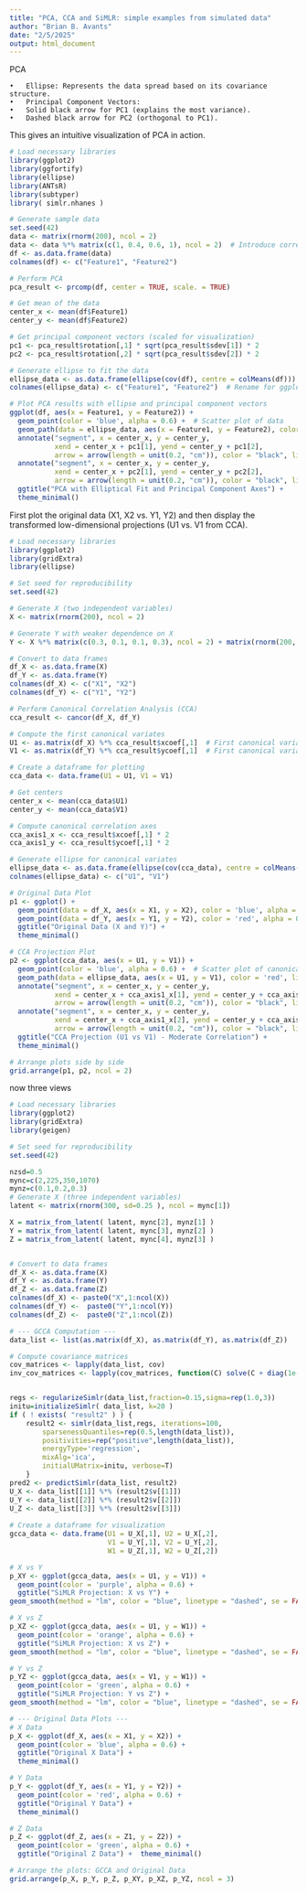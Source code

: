 ```yaml
---
title: "PCA, CCA and SiMLR: simple examples from simulated data"
author: "Brian B. Avants"
date: "2/5/2025"
output: html_document
---
```


PCA

	•	Ellipse: Represents the data spread based on its covariance structure.
	•	Principal Component Vectors:
	•	Solid black arrow for PC1 (explains the most variance).
	•	Dashed black arrow for PC2 (orthogonal to PC1).

This gives an intuitive visualization of PCA in action.

```r
# Load necessary libraries
library(ggplot2)
library(ggfortify)
library(ellipse)
library(ANTsR)
library(subtyper)
library( simlr.nhanes )

# Generate sample data
set.seed(42)
data <- matrix(rnorm(200), ncol = 2)
data <- data %*% matrix(c(1, 0.4, 0.6, 1), ncol = 2)  # Introduce correlation
df <- as.data.frame(data)
colnames(df) <- c("Feature1", "Feature2")

# Perform PCA
pca_result <- prcomp(df, center = TRUE, scale. = TRUE)

# Get mean of the data
center_x <- mean(df$Feature1)
center_y <- mean(df$Feature2)

# Get principal component vectors (scaled for visualization)
pc1 <- pca_result$rotation[,1] * sqrt(pca_result$sdev[1]) * 2
pc2 <- pca_result$rotation[,2] * sqrt(pca_result$sdev[2]) * 2

# Generate ellipse to fit the data
ellipse_data <- as.data.frame(ellipse(cov(df), centre = colMeans(df)))
colnames(ellipse_data) <- c("Feature1", "Feature2")  # Rename for ggplot compatibility

# Plot PCA results with ellipse and principal component vectors
ggplot(df, aes(x = Feature1, y = Feature2)) +
  geom_point(color = 'blue', alpha = 0.6) +  # Scatter plot of data
  geom_path(data = ellipse_data, aes(x = Feature1, y = Feature2), color = 'red', linewidth = 1) +  # Elliptical fit
  annotate("segment", x = center_x, y = center_y, 
           xend = center_x + pc1[1], yend = center_y + pc1[2], 
           arrow = arrow(length = unit(0.2, "cm")), color = "black", linewidth = 1.2) +  # PC1
  annotate("segment", x = center_x, y = center_y, 
           xend = center_x + pc2[1], yend = center_y + pc2[2], 
           arrow = arrow(length = unit(0.2, "cm")), color = "black", linewidth = 1.2, linetype = "dashed") +  # PC2
  ggtitle("PCA with Elliptical Fit and Principal Component Axes") +
  theme_minimal()
```


First plot the original data (X1, X2 vs. Y1, Y2) and then display the transformed low-dimensional projections (U1 vs. V1 from CCA).

```r

# Load necessary libraries
library(ggplot2)
library(gridExtra)
library(ellipse)

# Set seed for reproducibility
set.seed(42)

# Generate X (two independent variables)
X <- matrix(rnorm(200), ncol = 2)

# Generate Y with weaker dependence on X
Y <- X %*% matrix(c(0.3, 0.1, 0.1, 0.3), ncol = 2) + matrix(rnorm(200, sd = 0.8), ncol = 2)

# Convert to data frames
df_X <- as.data.frame(X)
df_Y <- as.data.frame(Y)
colnames(df_X) <- c("X1", "X2")
colnames(df_Y) <- c("Y1", "Y2")

# Perform Canonical Correlation Analysis (CCA)
cca_result <- cancor(df_X, df_Y)

# Compute the first canonical variates
U1 <- as.matrix(df_X) %*% cca_result$xcoef[,1]  # First canonical variate for X
V1 <- as.matrix(df_Y) %*% cca_result$ycoef[,1]  # First canonical variate for Y

# Create a dataframe for plotting
cca_data <- data.frame(U1 = U1, V1 = V1)

# Get centers
center_x <- mean(cca_data$U1)
center_y <- mean(cca_data$V1)

# Compute canonical correlation axes
cca_axis1_x <- cca_result$xcoef[,1] * 2
cca_axis1_y <- cca_result$ycoef[,1] * 2

# Generate ellipse for canonical variates
ellipse_data <- as.data.frame(ellipse(cov(cca_data), centre = colMeans(cca_data)))
colnames(ellipse_data) <- c("U1", "V1")

# Original Data Plot
p1 <- ggplot() +
  geom_point(data = df_X, aes(x = X1, y = X2), color = 'blue', alpha = 0.6) +
  geom_point(data = df_Y, aes(x = Y1, y = Y2), color = 'red', alpha = 0.6) +
  ggtitle("Original Data (X and Y)") +
  theme_minimal()

# CCA Projection Plot
p2 <- ggplot(cca_data, aes(x = U1, y = V1)) +
  geom_point(color = 'blue', alpha = 0.6) +  # Scatter plot of canonical variates
  geom_path(data = ellipse_data, aes(x = U1, y = V1), color = 'red', linewidth = 1) +  # Elliptical fit
  annotate("segment", x = center_x, y = center_y, 
           xend = center_x + cca_axis1_x[1], yend = center_y + cca_axis1_y[1], 
           arrow = arrow(length = unit(0.2, "cm")), color = "black", linewidth = 1.2) +  # First canonical axis
  annotate("segment", x = center_x, y = center_y, 
           xend = center_x + cca_axis1_x[2], yend = center_y + cca_axis1_y[2], 
           arrow = arrow(length = unit(0.2, "cm")), color = "black", linewidth = 1.2, linetype = "dashed") +  # Second canonical axis
  ggtitle("CCA Projection (U1 vs V1) - Moderate Correlation") +
  theme_minimal()

# Arrange plots side by side
grid.arrange(p1, p2, ncol = 2)

```



now three views


```r

# Load necessary libraries
library(ggplot2)
library(gridExtra)
library(geigen)

# Set seed for reproducibility
set.seed(42)

nzsd=0.5
mync=c(2,225,350,1070)
mynz=c(0.1,0.2,0.3)
# Generate X (three independent variables)
latent <- matrix(rnorm(300, sd=0.25 ), ncol = mync[1])

X = matrix_from_latent( latent, mync[2], mynz[1] )
Y = matrix_from_latent( latent, mync[3], mynz[2] )
Z = matrix_from_latent( latent, mync[4], mynz[3] )


# Convert to data frames
df_X <- as.data.frame(X)
df_Y <- as.data.frame(Y)
df_Z <- as.data.frame(Z)
colnames(df_X) <- paste0("X",1:ncol(X))
colnames(df_Y) <-  paste0("Y",1:ncol(Y))
colnames(df_Z) <-  paste0("Z",1:ncol(Z))
```


```r
# --- GCCA Computation ---
data_list <- list(as.matrix(df_X), as.matrix(df_Y), as.matrix(df_Z))

# Compute covariance matrices
cov_matrices <- lapply(data_list, cov)
inv_cov_matrices <- lapply(cov_matrices, function(C) solve(C + diag(1e-4, ncol(C))))  # Regularization


regs <- regularizeSimlr(data_list,fraction=0.15,sigma=rep(1.0,3))
initu=initializeSimlr( data_list, k=20 )
if ( ! exists( "result2" ) ) {
    result2 <- simlr(data_list,regs, iterations=100, 
        sparsenessQuantiles=rep(0.5,length(data_list)),
        positivities=rep("positive",length(data_list)), 
        energyType='regression',
        mixAlg='ica',
        initialUMatrix=initu, verbose=T)
    }
pred2 <- predictSimlr(data_list, result2)
U_X <- data_list[[1]] %*% (result2$v[[1]])
U_Y <- data_list[[2]] %*% (result2$v[[2]])
U_Z <- data_list[[3]] %*% (result2$v[[3]])
   
# Create a dataframe for visualization
gcca_data <- data.frame(U1 = U_X[,1], U2 = U_X[,2], 
                        V1 = U_Y[,1], V2 = U_Y[,2], 
                        W1 = U_Z[,1], W2 = U_Z[,2])

```

```r
# X vs Y
p_XY <- ggplot(gcca_data, aes(x = U1, y = V1)) +
  geom_point(color = 'purple', alpha = 0.6) +
  ggtitle("SiMLR Projection: X vs Y") +
geom_smooth(method = "lm", color = "blue", linetype = "dashed", se = FALSE) +    theme_minimal()

# X vs Z
p_XZ <- ggplot(gcca_data, aes(x = U1, y = W1)) +
  geom_point(color = 'orange', alpha = 0.6) +
  ggtitle("SiMLR Projection: X vs Z") +
geom_smooth(method = "lm", color = "blue", linetype = "dashed", se = FALSE) +    theme_minimal()

# Y vs Z
p_YZ <- ggplot(gcca_data, aes(x = V1, y = W1)) +
  geom_point(color = 'green', alpha = 0.6) +
  ggtitle("SiMLR Projection: Y vs Z") +
geom_smooth(method = "lm", color = "blue", linetype = "dashed", se = FALSE) +  theme_minimal()

# --- Original Data Plots ---
# X Data
p_X <- ggplot(df_X, aes(x = X1, y = X2)) +
  geom_point(color = 'blue', alpha = 0.6) +
  ggtitle("Original X Data") +
  theme_minimal()

# Y Data
p_Y <- ggplot(df_Y, aes(x = Y1, y = Y2)) +
  geom_point(color = 'red', alpha = 0.6) +
  ggtitle("Original Y Data") +
  theme_minimal()

# Z Data
p_Z <- ggplot(df_Z, aes(x = Z1, y = Z2)) +
  geom_point(color = 'green', alpha = 0.6) +
  ggtitle("Original Z Data") +  theme_minimal()

# Arrange the plots: GCCA and Original Data
grid.arrange(p_X, p_Y, p_Z, p_XY, p_XZ, p_YZ, ncol = 3)

```

